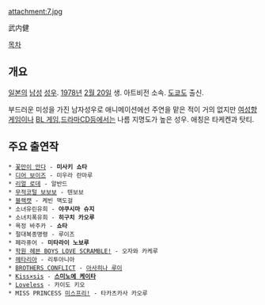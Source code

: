 attachment:7.jpg

武内健

[[목차]]

== 개요 ==
[[일본]]의 [[남성]] [[성우]]. [[1978년]] [[2월 20일]] 생. 아트비전 소속. [[도쿄]]도 출신.

부드러운 미성을 가진 남자성우로 애니메이션에선 주연을 맡은 적이 거의 없지만 [[여성향 게임]]이나 [[BL 게임]],[[드라마CD]]등에서는 나름 지명도가 높은 성우. 애칭은 타케켄과 탓티.

== 주요 출연작 ==
 * [[꽃만이 안다]] - '''미사키 쇼타'''
 * [[디어 보이즈]] - 미우라 란마루
 * [[리얼 로데]] - 알반드
 * [[무적코털 보보보]] - 텐보보
 * [[블랙캣]] - 케빈 맥도걸
 * 소녀유린유희 - '''야쿠시마 슈지'''
 * 소녀치폭유희 - '''히구치 카오루'''
 * 욕정 바주카 - '''쇼타'''
 * 절대복종명령 - 루이즈
 * 페라퓨어 - '''미타라이 노보루'''
 * [[학원 헤븐 BOYS LOVE SCRAMBLE!]] - 오자와 카케루
 * [[헤타리아]] - 리투아니아
 * [[BROTHERS CONFLICT]] - [[아사히나 루이]]
 * [[Kiss×sis]] - '''[[스미노에 케이타]]'''
 * [[Loveless]] - 카이도 키오
 * MISS PRINCESS [[미스프리!]] - 타카츠카사 카오루

